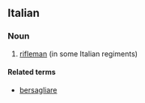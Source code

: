 ==Italian==

===Noun===
{{it-noun|bersaglier|m|e|i}}

# [[rifleman]] (in some Italian regiments)

====Related terms====
*[[bersagliare]]